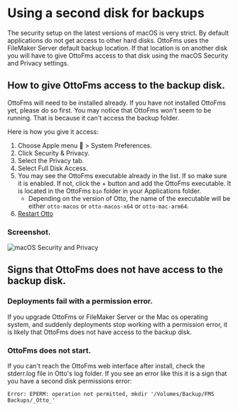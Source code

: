 # Using a second disk for backups

The security setup on the latest versions of macOS is very strict. By default applications do not get access to other hard disks. OttoFms uses the FileMaker Server default backup location. If that location is on another disk you will have to give OttoFms access to that disk using the macOS Security and Privacy settings.

## How to give OttoFms access to the backup disk.

OttoFms will need to be installed already. If you have not installed OttoFms yet, please do so first. You may notice that OttoFms won't seem to be running. That is because it can't access the backup folder.

Here is how you give it access:

1. Choose Apple menu  > System Preferences.
2. Click Security & Privacy.
3. Select the Privacy tab.
4. Select Full Disk Access.
5. You may see the OttoFms executable already in the list. If so make sure it is enabled. If not, click the + button and add the OttoFms executable. It is located in the OttoFms `bin` folder in your Applications folder.
   - Depending on the version of Otto, the name of the executable will be either `otto-macos` or `otto-macos-x64` or `otto-mac-arm64`.
6. [Restart Otto](/managing-ottofms#starting-stopping-and-restarting)

### Screenshot.

![macOS Security and Privacy](/img/sec-priv.png)

## Signs that OttoFms does not have access to the backup disk.

### Deployments fail with a permission error.

If you upgrade OttoFms or FileMaker Server or the Mac os operating system, and suddenly deployments stop working with a permission error, it is likely that OttoFms does not have access to the backup disk.

### OttoFms does not start.

If you can't reach the OttoFms web interface after install, check the stderr.log file in Otto's log folder. If you see an error like this it is a sign that you have a second disk permissions error:

```
Error: EPERM: operation not permitted, mkdir '/Volumes/Backup/FMS Backups/_Otto_'
```
